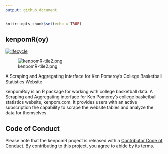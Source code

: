 ```yaml
---
output: github_document
---
```

```r
knitr::opts_chunk$set(echo = TRUE)
```

## kenpomR(oy)
  [![lifecycle](https://img.shields.io/badge/lifecycle-experimental-orange.svg)](https://www.tidyverse.org/lifecycle/#experimental)
  
![kenpomR-tile2.png](https://i.imgur.com/OKnqlLp.png)

A Scraping and Aggregating Interface for Ken Pomeroy's College Basketball Statistics Website

kenpomRoy is an R package for working with college basketball data.  A Scraping and Aggregating interface for Ken Pomeroy's college basketball statistics website, kenpom.com. It provides users with an active subscription the capability to scrape the website tables and analyze the data for themselves.

## Code of Conduct
  
  Please note that the kenpomR project is released with a [Contributor Code of Conduct](https://contributor-covenant.org/version/2/0/CODE_OF_CONDUCT.html). By contributing to this project, you agree to abide by its terms.
